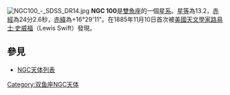 [[File:NGC100_-_SDSS_DR14.jpg|thumb]]
'''NGC 100'''是[[雙魚座|雙魚座]]的一個[[星系|星系]]。[[星等|星等]]為13.2，[[赤經|赤經]]為24分2.6秒，[[赤緯|赤緯]]為+16°29'11"。在1885年11月10日首次被[[美國|美國]][[天文學家|天文學家]][[路易士·史威福|路易士·史威福]]（Lewis Swift）發現。

== 參見 ==
* [[NGC天体列表|NGC天体列表]]

{{Catalogs|NGC=100}}
[[Category:双鱼座NGC天体|Category:双鱼座NGC天体]]

{{Astro-stub}}